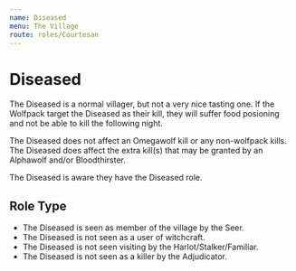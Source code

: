 ```yaml
---
name: Diseased
menu: The Village
route: roles/Courtesan
---
```


# Diseased

The Diseased is a normal villager, but not a very nice tasting one. If the Wolfpack target the Diseased as their kill, they will suffer food posioning and not be able to kill the following night.

The Diseased does not affect an Omegawolf kill or any non-wolfpack kills. The Diseased does affect the extra kill(s) that may be granted by an Alphawolf and/or Bloodthirster.

The Diseased is aware they have the Diseased role.

## Role Type

- The Diseased is seen as member of the village by the Seer.
- The Diseased is not seen as a user of witchcraft.
- The Diseased is not seen visiting by the Harlot/Stalker/Familiar.
- The Diseased is not seen as a killer by the Adjudicator.

